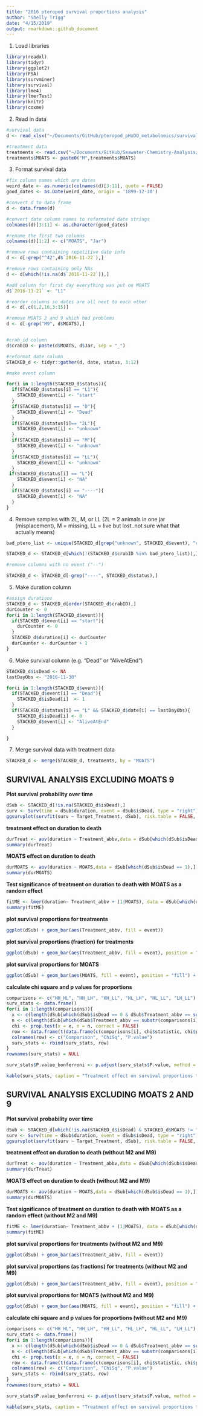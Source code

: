 ```yaml
---
title: "2016 pteropod survival proportions analysis"
author: "Shelly Trigg"
date: "4/15/2019"
output: rmarkdown::github_document
---
```


1. Load libraries
```r
library(readxl)
library(tidyr)
library(ggplot2)
library(FSA)
library(survminer)
library(survival)
library(lme4)
library(lmerTest)
library(knitr)
library(coxme)
```

2. Read in data
```r
#survival data
d <- read_xlsx("~/Documents/GitHub/pteropod_pHxDO_metabolomics/survival/pteropod_pHxDO2016_masterdatasheet.xlsx", sheet = "sample IDs living", skip = 2)

#treatment data
treatments <- read.csv("~/Documents/GitHub/Seawater-Chemistry-Analysis/2016-17_PteropodExp_WaterChem/PteropodWaterChem/Treatments.csv", stringsAsFactors = FALSE)
treatments$MOATS <- paste0("M",treatments$MOATS)
```

3. Format survival data
```r
#fix column names which are dates
weird_date <- as.numeric(colnames(d)[3:11], quote = FALSE)
good_dates <- as.Date(weird_date, origin = '1899-12-30')

#convert d to data frame
d <- data.frame(d)

#convert date column names to reformated date strings
colnames(d)[3:11] <- as.character(good_dates)

#rename the first two columns
colnames(d)[1:2] <- c("MOATS", "Jar")

#remove rows containing repetitive date info
d <- d[-grep("^42",d$`2016-11-22`),]

#remove rows containing only NAs
d <- d[which(!is.na(d$`2016-11-22`)),]

#add column for first day everything was put on MOATS
d$`2016-11-21` <- "L1"

#reorder columns so dates are all next to each other
d <- d[,c(1,2,16,3:15)]

#remove MOATS 2 and 9 which had problems
d <- d[-grep("M9", d$MOATS),]


#crab_id column
d$crabID <- paste(d$MOATS, d$Jar, sep = "_")

#reformat date column
STACKED_d <- tidyr::gather(d, date, status, 3:12)

#make event column

for(i in 1:length(STACKED_d$status)){
  if(STACKED_d$status[i] == "L1"){
    STACKED_d$event[i] <- "start"
  }
  if(STACKED_d$status[i] == "D"){
    STACKED_d$event[i] <- "Dead"
  }
  if(STACKED_d$status[i]== "2L"){
    STACKED_d$event[i] <- "unknown"
  }
  if(STACKED_d$status[i] == "M"){
    STACKED_d$event[i] <- "unknown"
  }
  if(STACKED_d$status[i] == "LL"){
    STACKED_d$event[i] <- "unknown"
  }
 if(STACKED_d$status[i] == "L"){
    STACKED_d$event[i] <- "NA"
  }
  if(STACKED_d$status[i] == "----"){
    STACKED_d$event[i] <- "NA"
  }
}
```


4. Remove samples with 2L, M, or LL (2L = 2 animals in one jar (misplacement), M = missing, LL = live but lost..not sure what that actually means)
```r
bad_ptero_list <- unique(STACKED_d[grep("unknown", STACKED_d$event), "crabID"])

STACKED_d <- STACKED_d[which(!(STACKED_d$crabID %in% bad_ptero_list)),]

#remove columns with no event ("--")

STACKED_d <- STACKED_d[-grep("----", STACKED_d$status),]
```

5. Make duration column 
```r
#assign durations
STACKED_d <- STACKED_d[order(STACKED_d$crabID),]
durCounter <- 0
for(i in 1:length(STACKED_d$event)){
  if(STACKED_d$event[i] == "start"){
    durCounter <- 0
  }
  STACKED_d$duration[i] <- durCounter
  durCounter <- durCounter + 1
}

```

6. Make survival column (e.g. "Dead" or "AliveAtEnd")
```r
STACKED_d$isDead <- NA
lastDayObs <- "2016-11-30"

for(i in 1:length(STACKED_d$event)){
  if(STACKED_d$event[i] == "Dead"){
    STACKED_d$isDead[i]  <- 1
  }
  if(STACKED_d$status[i] == "L" && STACKED_d$date[i] == lastDayObs){
    STACKED_d$isDead[i] <- 0
    STACKED_d$event[i] <- "AliveAtEnd"
  }

}


```

7. Merge survival data with treatment data
```r

STACKED_d <- merge(STACKED_d, treatments, by = "MOATS")
```

## SURVIVAL ANALYSIS EXCLUDING MOATS 9
**Plot survival probability over time**
```r
dSub <- STACKED_d[!is.na(STACKED_d$isDead),]
surv <- Surv(time = dSub$duration, event = dSub$isDead, type = "right")
ggsurvplot(survfit(surv ~ Target_Treatment, dSub), risk.table = FALSE, pval = FALSE, conf.int = TRUE,font.main = 16, font.x =  16, font.y = 16, font.tickslab = 16, font.legend = 10, break.time.by = 1,legend = c(0.4, 0.4), legend.title = "Treatment", title = "pHxDO effect on survival", xlab = "Time (Days)", xlim = c(0,9), ylim = c(0.3,1)) 

```


**treatment effect on duration to death**
```r
durTreat <- aov(duration ~ Treatment_abbv,data = dSub[which(dSub$isDead == 1),])
summary(durTreat)
```

**MOATS effect on duration to death**
```r
durMOATS <- aov(duration ~ MOATS,data = dSub[which(dSub$isDead == 1),])
summary(durMOATS)
```

**Test significance of treatment on duration to death with MOATS as a random effect**
```r
fitME <- lmer(duration~ Treatment_abbv + (1|MOATS), data = dSub[which(dSub$isDead == 1),])
summary(fitME)
```


**plot survival proportions for treatments**
```r
ggplot(dSub) + geom_bar(aes(Treatment_abbv, fill = event))
```

**plot survival proportions (fraction) for treatments**
```r
ggplot(dSub) + geom_bar(aes(Treatment_abbv, fill = event), position = "fill")
```


**plot survival proportions for MOATS**
```r
ggplot(dSub) + geom_bar(aes(MOATS, fill = event), position = "fill") + facet_wrap(~Treatment_abbv)
```

**calculate chi square and p values for proportions**
```r
comparisons <- c("HH_HL", "HH_LH", "HH_LL", "HL_LH", "HL_LL", "LH_LL")
surv_stats <- data.frame()
for(i in 1:length(comparisons)){
  x <- c(length(dSub[which(dSub$isDead == 0 & dSub$Treatment_abbv == substr(comparisons[i], 1,2)),"isDead"]), length(dSub[which(dSub$isDead == 0 & dSub$Treatment_abbv == substr(comparisons[i], 4,5)),"isDead"]))
  n <- c(length(dSub[which(dSub$Treatment_abbv == substr(comparisons[i], 1,2)),"isDead"]), length(dSub[which(dSub$Treatment_abbv == substr(comparisons[i], 4,5)),"isDead"]))
  chi <- prop.test(x = x, n = n, correct = FALSE)
  row <- data.frame(t(data.frame(c(comparisons[i], chi$statistic, chi$p.value))))
  colnames(row) <- c("Comparison", "ChiSq", "P.value")
  surv_stats <- rbind(surv_stats, row)
}
rownames(surv_stats) = NULL

surv_stats$P.value_bonferroni <- p.adjust(surv_stats$P.value, method = "bonferroni")
```

```r
kable(surv_stats, caption = "Treatment effect on survival proportions test table")
```

## SURVIVAL ANALYSIS EXCLUDING MOATS 2 AND 9
**Plot survival probability over time**
```r
dSub <- STACKED_d[which(!is.na(STACKED_d$isDead) & STACKED_d$MOATS != "M2"),]
surv <- Surv(time = dSub$duration, event = dSub$isDead, type = "right")
ggsurvplot(survfit(surv ~ Target_Treatment, dSub), risk.table = FALSE, pval = FALSE, conf.int = TRUE,font.main = 16, font.x =  16, font.y = 16, font.tickslab = 16, font.legend = 10, break.time.by = 1,legend = c(0.4, 0.4), legend.title = "Treatment", title = "pHxDO effect on survival", xlab = "Time (Days)", xlim = c(0,9), ylim = c(0.3,1)) 
```


**treatment effect on duration to death (without M2 and M9)**
```r
durTreat <- aov(duration ~ Treatment_abbv,data = dSub[which(dSub$isDead == 1),])
summary(durTreat)
```

**MOATS effect on duration to death (without M2 and M9)**
```r
durMOATS <- aov(duration ~ MOATS,data = dSub[which(dSub$isDead == 1),])
summary(durMOATS)
```

**Test significance of treatment on duration to death with MOATS as a random effect (without M2 and M9)**
```r
fitME <- lmer(duration~ Treatment_abbv + (1|MOATS), data = dSub[which(dSub$isDead == 1),])
summary(fitME)
```


**plot survival proportions for treatments (without M2 and M9)**
```r
ggplot(dSub) + geom_bar(aes(Treatment_abbv, fill = event))
```

**plot survival proportions (as fractions) for treatments (without M2 and M9)**
```r
ggplot(dSub) + geom_bar(aes(Treatment_abbv, fill = event), position = "fill")
```


**plot survival proportions for MOATS (without M2 and M9)**
```r
ggplot(dSub) + geom_bar(aes(MOATS, fill = event), position = "fill") + facet_wrap(~Treatment_abbv)
```

**calculate chi square and p values for proportions (without M2 and M9)**
```r
comparisons <- c("HH_HL", "HH_LH", "HH_LL", "HL_LH", "HL_LL", "LH_LL")
surv_stats <- data.frame()
for(i in 1:length(comparisons)){
  x <- c(length(dSub[which(dSub$isDead == 0 & dSub$Treatment_abbv == substr(comparisons[i], 1,2)),"isDead"]), length(dSub[which(dSub$isDead == 0 & dSub$Treatment_abbv == substr(comparisons[i], 4,5)),"isDead"]))
  n <- c(length(dSub[which(dSub$Treatment_abbv == substr(comparisons[i], 1,2)),"isDead"]), length(dSub[which(dSub$Treatment_abbv == substr(comparisons[i], 4,5)),"isDead"]))
  chi <- prop.test(x = x, n = n, correct = FALSE)
  row <- data.frame(t(data.frame(c(comparisons[i], chi$statistic, chi$p.value))))
  colnames(row) <- c("Comparison", "ChiSq", "P.value")
  surv_stats <- rbind(surv_stats, row)
}
rownames(surv_stats) = NULL

surv_stats$P.value_bonferroni <- p.adjust(surv_stats$P.value, method = "bonferroni")
```

```r
kable(surv_stats, caption = "Treatment effect on survival proportions test table (without M2 and M9)")
```
